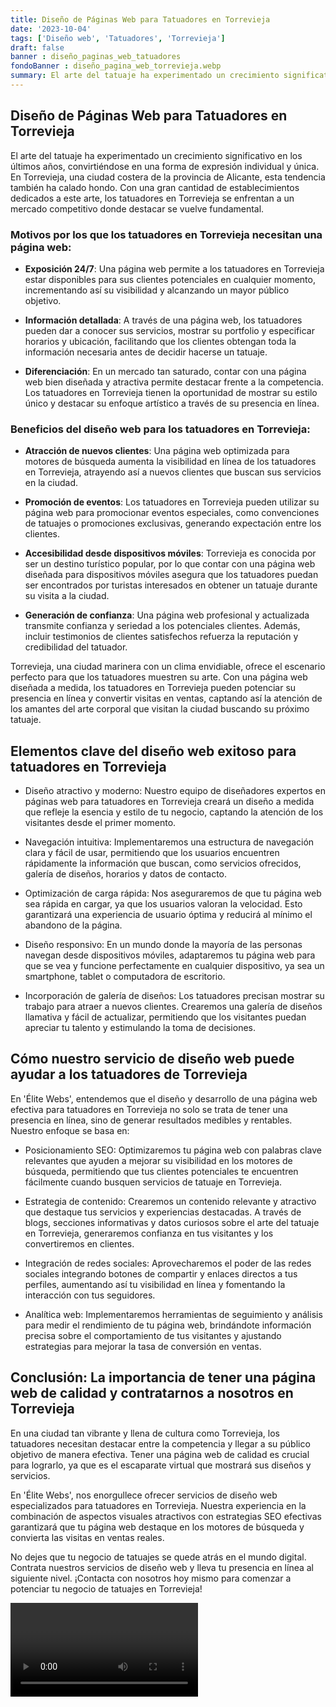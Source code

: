 ```yaml
---
title: Diseño de Páginas Web para Tatuadores en Torrevieja
date: '2023-10-04'
tags: ['Diseño web', 'Tatuadores', 'Torrevieja']
draft: false
banner : diseño_paginas_web_tatuadores
fondoBanner : diseño_pagina_web_torrevieja.webp
summary: El arte del tatuaje ha experimentado un crecimiento significativo en los últimos años, convirtiéndose en una forma de expresión individual y única. En Torrevieja, una ciudad costera de la provincia de Alicante, esta tendencia también ha calado hondo. Con una gran cantidad de establecimientos dedicados a este arte, los tatuadores en Torrevieja se enfrentan a un mercado competitivo donde destacar se vuelve fundamental.
---
```


## Diseño de Páginas Web para Tatuadores en Torrevieja

El arte del tatuaje ha experimentado un crecimiento significativo en los últimos años, convirtiéndose en una forma de expresión individual y única. En Torrevieja, una ciudad costera de la provincia de Alicante, esta tendencia también ha calado hondo. Con una gran cantidad de establecimientos dedicados a este arte, los tatuadores en Torrevieja se enfrentan a un mercado competitivo donde destacar se vuelve fundamental.

### Motivos por los que los tatuadores en Torrevieja necesitan una página web:

* **Exposición 24/7**: Una página web permite a los tatuadores en Torrevieja estar disponibles para sus clientes potenciales en cualquier momento, incrementando así su visibilidad y alcanzando un mayor público objetivo.

* **Información detallada**: A través de una página web, los tatuadores pueden dar a conocer sus servicios, mostrar su portfolio y especificar horarios y ubicación, facilitando que los clientes obtengan toda la información necesaria antes de decidir hacerse un tatuaje.

* **Diferenciación**: En un mercado tan saturado, contar con una página web bien diseñada y atractiva permite destacar frente a la competencia. Los tatuadores en Torrevieja tienen la oportunidad de mostrar su estilo único y destacar su enfoque artístico a través de su presencia en línea.

### Beneficios del diseño web para los tatuadores en Torrevieja:

* **Atracción de nuevos clientes**: Una página web optimizada para motores de búsqueda aumenta la visibilidad en línea de los tatuadores en Torrevieja, atrayendo así a nuevos clientes que buscan sus servicios en la ciudad.

* **Promoción de eventos**: Los tatuadores en Torrevieja pueden utilizar su página web para promocionar eventos especiales, como convenciones de tatuajes o promociones exclusivas, generando expectación entre los clientes.

* **Accesibilidad desde dispositivos móviles**: Torrevieja es conocida por ser un destino turístico popular, por lo que contar con una página web diseñada para dispositivos móviles asegura que los tatuadores puedan ser encontrados por turistas interesados en obtener un tatuaje durante su visita a la ciudad.

* **Generación de confianza**: Una página web profesional y actualizada transmite confianza y seriedad a los potenciales clientes. Además, incluir testimonios de clientes satisfechos refuerza la reputación y credibilidad del tatuador.

Torrevieja, una ciudad marinera con un clima envidiable, ofrece el escenario perfecto para que los tatuadores muestren su arte. Con una página web diseñada a medida, los tatuadores en Torrevieja pueden potenciar su presencia en línea y convertir visitas en ventas, captando así la atención de los amantes del arte corporal que visitan la ciudad buscando su próximo tatuaje.

<GifSeo />

<Cta />

## Elementos clave del diseño web exitoso para tatuadores en Torrevieja

- Diseño atractivo y moderno: Nuestro equipo de diseñadores expertos en páginas web para tatuadores en Torrevieja creará un diseño a medida que refleje la esencia y estilo de tu negocio, captando la atención de los visitantes desde el primer momento.

- Navegación intuitiva: Implementaremos una estructura de navegación clara y fácil de usar, permitiendo que los usuarios encuentren rápidamente la información que buscan, como servicios ofrecidos, galería de diseños, horarios y datos de contacto.

- Optimización de carga rápida: Nos aseguraremos de que tu página web sea rápida en cargar, ya que los usuarios valoran la velocidad. Esto garantizará una experiencia de usuario óptima y reducirá al mínimo el abandono de la página.

- Diseño responsivo: En un mundo donde la mayoría de las personas navegan desde dispositivos móviles, adaptaremos tu página web para que se vea y funcione perfectamente en cualquier dispositivo, ya sea un smartphone, tablet o computadora de escritorio.

- Incorporación de galería de diseños: Los tatuadores precisan mostrar su trabajo para atraer a nuevos clientes. Crearemos una galería de diseños llamativa y fácil de actualizar, permitiendo que los visitantes puedan apreciar tu talento y estimulando la toma de decisiones.

## Cómo nuestro servicio de diseño web puede ayudar a los tatuadores de Torrevieja

En 'Élite Webs', entendemos que el diseño y desarrollo de una página web efectiva para tatuadores en Torrevieja no solo se trata de tener una presencia en línea, sino de generar resultados medibles y rentables. Nuestro enfoque se basa en:

- Posicionamiento SEO: Optimizaremos tu página web con palabras clave relevantes que ayuden a mejorar su visibilidad en los motores de búsqueda, permitiendo que tus clientes potenciales te encuentren fácilmente cuando busquen servicios de tatuaje en Torrevieja.

- Estrategia de contenido: Crearemos un contenido relevante y atractivo que destaque tus servicios y experiencias destacadas. A través de blogs, secciones informativas y datos curiosos sobre el arte del tatuaje en Torrevieja, generaremos confianza en tus visitantes y los convertiremos en clientes.

- Integración de redes sociales: Aprovecharemos el poder de las redes sociales integrando botones de compartir y enlaces directos a tus perfiles, aumentando así tu visibilidad en línea y fomentando la interacción con tus seguidores.

- Analítica web: Implementaremos herramientas de seguimiento y análisis para medir el rendimiento de tu página web, brindándote información precisa sobre el comportamiento de tus visitantes y ajustando estrategias para mejorar la tasa de conversión en ventas.

## Conclusión: La importancia de tener una página web de calidad y contratarnos a nosotros en Torrevieja

En una ciudad tan vibrante y llena de cultura como Torrevieja, los tatuadores necesitan destacar entre la competencia y llegar a su público objetivo de manera efectiva. Tener una página web de calidad es crucial para lograrlo, ya que es el escaparate virtual que mostrará sus diseños y servicios.

En 'Élite Webs', nos enorgullece ofrecer servicios de diseño web especializados para tatuadores en Torrevieja. Nuestra experiencia en la combinación de aspectos visuales atractivos con estrategias SEO efectivas garantizará que tu página web destaque en los motores de búsqueda y convierta las visitas en ventas reales.

No dejes que tu negocio de tatuajes se quede atrás en el mundo digital. Contrata nuestros servicios de diseño web y lleva tu presencia en línea al siguiente nivel. ¡Contacta con nosotros hoy mismo para comenzar a potenciar tu negocio de tatuajes en Torrevieja!

<Video />

<CtaBot job='Tatuadores' city='Torrevieja'/>

<Gmaps query='Torrevieja+españa+maps' />